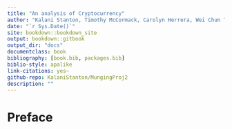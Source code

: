 ```yaml
--- 
title: "An analysis of Cryptocurrency"
author: "Kalani Stanton, Timothy McCormack, Carolyn Herrera, Wei Chun Tien, "
date: "`r Sys.Date()`"
site: bookdown::bookdown_site
output: bookdown::gitbook
output_dir: "docs"
documentclass: book
bibliography: [book.bib, packages.bib]
biblio-style: apalike
link-citations: yes~
github-repo: KalaniStanton/MungingProj2
description: ""
---
```


# Preface {-}


